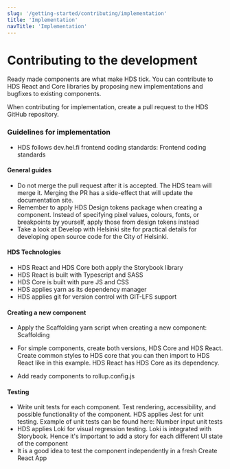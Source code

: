 ```yaml
---
slug: '/getting-started/contributing/implementation'
title: 'Implementation'
navTitle: 'Implementation'
---
```



# Contributing to the development

<LeadParagraph>
    Ready made components are what make HDS tick. You can contribute to HDS React and Core libraries by proposing new implementations and bugfixes to existing components.
</LeadParagraph>

When contributing for implementation, create a <ExternalLink openInNewTab openInNewTabAriaLabel="Opens in a new tab" href="https://help.github.com/en/github/collaborating-with-issues-and-pull-requests/creating-a-pull-request">pull request</ExternalLink> to the <ExternalLink openInNewTab openInNewTabAriaLabel="Opens in a new tab" href="https://github.com/City-of-Helsinki/helsinki-design-system">HDS GitHub repository</ExternalLink>.

### Guidelines for implementation
- HDS follows dev.hel.fi frontend coding standards: <ExternalLink openInNewTab openInNewTabAriaLabel="Opens in a new tab" href="https://dev.hel.fi/coding-standards#frontend-code-standards">Frontend coding standards</ExternalLink>

#### General guides
- Do not merge the pull request after it is accepted. The HDS team will merge it. Merging the PR has a side-effect that will update the documentation site.
- Remember to apply <ExternalLink openInNewTab openInNewTabAriaLabel="Opens in a new tab" href="https://github.com/City-of-Helsinki/helsinki-design-system/tree/master/packages/design-tokens/tokens">HDS Design tokens package</ExternalLink> when creating a component. Instead of specifying pixel values, colours, fonts, or breakpoints by yourself, apply those from design tokens instead
- Take a look at <ExternalLink openInNewTab openInNewTabAriaLabel="Opens in a new tab" href="https://dev.hel.fi/">Develop with Helsinki site</ExternalLink> for practical details for developing open source code for the City of Helsinki.

#### HDS Technologies

- HDS React and HDS Core both apply the <ExternalLink openInNewTab openInNewTabAriaLabel="Opens in a new tab" href="https://storybook.js.org/">Storybook library</ExternalLink>
- HDS React is built with Typescript and SASS
- HDS Core is built with pure JS and CSS
- HDS applies yarn as its dependency manager
- HDS applies git for version control with <ExternalLink openInNewTab openInNewTabAriaLabel="Opens in a new tab" href="https://git-lfs.github.com/">GIT-LFS support</ExternalLink>

#### Creating a new component

- Apply the Scaffolding yarn script when creating a new component: <ExternalLink openInNewTab openInNewTabAriaLabel="Opens in a new tab" href="https://github.com/City-of-Helsinki/helsinki-design-system/blob/master/packages/react/package.json#L17">Scaffolding</ExternalLink>
- For simple components, create both versions, HDS Core and HDS React.
  Create common styles to HDS core that you can then import to HDS React like in <ExternalLink openInNewTab openInNewTabAriaLabel="Opens in a new tab" href="https://github.com/City-of-Helsinki/helsinki-design-system/blob/master/packages/react/src/components/textInput/TextInput.module.css">this example</ExternalLink>.
  HDS React has HDS Core as its dependency.

- Add ready components to <ExternalLink openInNewTab openInNewTabAriaLabel="Opens in a new tab" href="https://github.com/City-of-Helsinki/helsinki-design-system/blob/master/packages/react/rollup.config.js">rollup.config.js</ExternalLink>

#### Testing

- Write unit tests for each component. Test rendering, accessibility, and possible functionality of the component. HDS applies <ExternalLink openInNewTab openInNewTabAriaLabel="Opens in a new tab" href="https://jestjs.io/">Jest</ExternalLink> for unit testing. Example of unit tests can be found here: <ExternalLink openInNewTab openInNewTabAriaLabel="Opens in a new tab" href="https://github.com/City-of-Helsinki/helsinki-design-system/blob/master/packages/react/src/components/numberInput/NumberInput.test.tsx">Number input unit tests</ExternalLink>
- HDS applies <ExternalLink openInNewTab openInNewTabAriaLabel="Opens in a new tab" href="https://loki.js.org/">Loki</ExternalLink> for visual regression testing. Loki is integrated with Storybook. Hence it's important to add a story for each different UI state of the component
- It is a good idea to test the component independently in a fresh <ExternalLink openInNewTab openInNewTabAriaLabel="Opens in a new tab" href="https://github.com/City-of-Helsinki/hds-cra">Create React App</ExternalLink>
